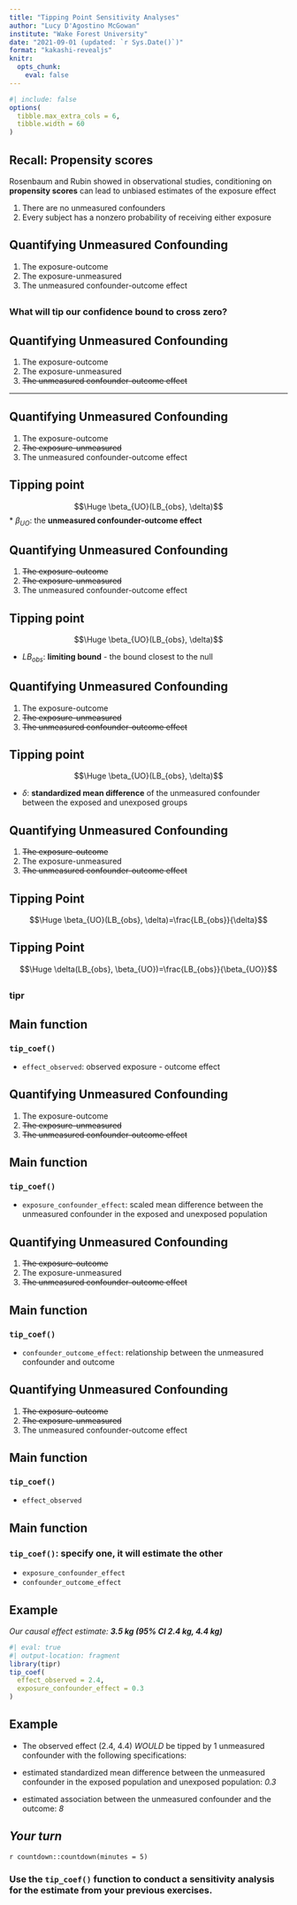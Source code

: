 ```yaml
---
title: "Tipping Point Sensitivity Analyses"
author: "Lucy D'Agostino McGowan"
institute: "Wake Forest University"
date: "2021-09-01 (updated: `r Sys.Date()`)"
format: "kakashi-revealjs"
knitr:
  opts_chunk: 
    eval: false
---
```


```r
#| include: false
options(
  tibble.max_extra_cols = 6, 
  tibble.width = 60
)
```

## Recall: Propensity scores {background-color="#23373B"}

Rosenbaum and Rubin showed in observational studies, conditioning on **propensity scores** can lead to unbiased estimates of the exposure effect

1. There are no unmeasured confounders
2. Every subject has a nonzero probability of receiving either exposure

## Quantifying Unmeasured Confounding {background-color="#23373B"}

1. The exposure-outcome 
1. The exposure-unmeasured 
1. The unmeasured confounder-outcome effect

## {background-color="#23373B" .center .large}

### **What will tip our confidence bound to cross zero?**

## Quantifying Unmeasured Confounding

::: {.nonincremental}
1. The exposure-outcome 
1. The exposure-unmeasured 
1. ~~The unmeasured confounder-outcome effect~~
:::

---

## Quantifying Unmeasured Confounding

::: {.nonincremental}
1. The exposure-outcome 
1. ~~The exposure-unmeasured~~
1. The unmeasured confounder-outcome effect
:::

## Tipping point

$$\Huge \beta_{UO}(LB_{obs}, \delta)$$
* $\beta_{UO}$: the **unmeasured confounder-outcome effect**

## Quantifying Unmeasured Confounding

::: {.nonincremental}
1. ~~The exposure-outcome~~
1. ~~The exposure-unmeasured~~
1. The unmeasured confounder-outcome effect
:::

## Tipping point

$$\Huge \beta_{UO}(LB_{obs}, \delta)$$

* $LB_{obs}$: **limiting bound** - the bound closest to the null

## Quantifying Unmeasured Confounding

::: {.nonincremental}
1. The exposure-outcome 
1. ~~The exposure-unmeasured~~
1. ~~The unmeasured confounder-outcome effect~~
:::

## Tipping point

$$\Huge \beta_{UO}(LB_{obs}, \delta)$$

* $\delta$: **standardized mean difference** of the unmeasured confounder between the exposed and unexposed groups

## Quantifying Unmeasured Confounding

::: {.nonincremental}
1. ~~The exposure-outcome~~
1. The exposure-unmeasured
1. ~~The unmeasured confounder-outcome effect~~
:::

## Tipping Point

$$\Huge \beta_{UO}(LB_{obs}, \delta)=\frac{LB_{obs}}{\delta}$$

## Tipping Point

$$\Huge \delta(LB_{obs}, \beta_{UO})=\frac{LB_{obs}}{\beta_{UO}}$$

## {background-color="#23373B" .center .huge}

### **tipr**

## Main function

### `tip_coef()`

* `effect_observed`: observed exposure - outcome effect 

## Quantifying Unmeasured Confounding

::: {.nonincremental}
1. The exposure-outcome
1. ~~The exposure-unmeasured~~
1. ~~The unmeasured confounder-outcome effect~~
:::

## Main function

### `tip_coef()`
* `exposure_confounder_effect`: scaled mean difference between the unmeasured confounder in the exposed and unexposed population

## Quantifying Unmeasured Confounding

::: {.nonincremental}
1. ~~The exposure-outcome~~
1. The exposure-unmeasured
1. ~~The unmeasured confounder-outcome effect~~
:::

## Main function

### `tip_coef()`
* `confounder_outcome_effect`: relationship between the unmeasured confounder and outcome

## Quantifying Unmeasured Confounding

::: {.nonincremental}
1. ~~The exposure-outcome~~
1. ~~The exposure-unmeasured~~
1. The unmeasured confounder-outcome effect
:::

## Main function

### `tip_coef()`

::: {.nonincremental}
* `effect_observed`
:::

## Main function

### `tip_coef()`:  **specify** one, it will **estimate** the other

::: {.nonincremental}
* `exposure_confounder_effect`
* `confounder_outcome_effect` 
:::

## Example

*Our causal effect estimate: **3.5 kg (95% CI 2.4 kg, 4.4 kg)***

```r
#| eval: true
#| output-location: fragment
library(tipr)
tip_coef(
  effect_observed = 2.4,
  exposure_confounder_effect = 0.3
)
```

## Example

* The observed effect (2.4, 4.4) *WOULD* be tipped by 1 unmeasured confounder
with the following specifications:

* estimated standardized mean difference between the unmeasured confounder
in the exposed population and unexposed population: *0.3*

* estimated association between the unmeasured confounder and the outcome: *8*

## *Your turn*

`r countdown::countdown(minutes = 5)`

### Use the `tip_coef()` function to conduct a sensitivity analysis for the estimate from your previous exercises.
